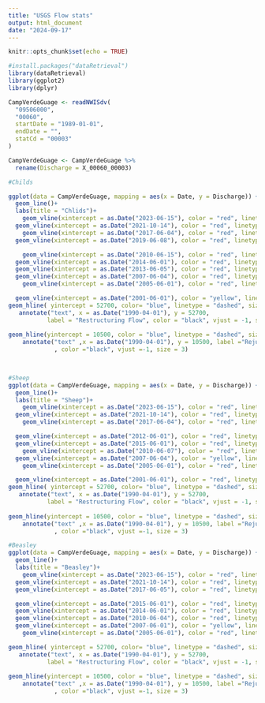 ```yaml
---
title: "USGS Flow stats"
output: html_document
date: "2024-09-17"
---
```


```r
knitr::opts_chunk$set(echo = TRUE)
```

```r
#install.packages("dataRetrieval")
library(dataRetrieval)
library(ggplot2)
library(dplyr)
```

```r
CampVerdeGuage <- readNWISdv(
  "09506000",
  "00060",
  startDate = "1989-01-01",
  endDate = "",
  statCd = "00003"
)

CampVerdeGuage <- CampVerdeGuage %>%
  rename(Discharge = X_00060_00003)
```



```r
#Childs

ggplot(data = CampVerdeGuage, mapping = aes(x = Date, y = Discharge)) + 
  geom_line()+
  labs(title = "Chlids")+
    geom_vline(xintercept = as.Date("2023-06-15"), color = "red", linetype = "dashed", size = 1)+
  geom_vline(xintercept = as.Date("2021-10-14"), color = "red", linetype = "dashed", size = 1)+
    geom_vline(xintercept = as.Date("2017-06-04"), color = "red", linetype = "dashed", size = 1)+
  geom_vline(xintercept = as.Date("2019-06-08"), color = "red", linetype = "dashed", size = 1)+

    geom_vline(xintercept = as.Date("2010-06-15"), color = "red", linetype = "dashed", size = 1)+
  geom_vline(xintercept = as.Date("2014-06-01"), color = "red", linetype = "dashed", size = 1)+
  geom_vline(xintercept = as.Date("2013-06-05"), color = "red", linetype = "dashed", size = 1)+
  geom_vline(xintercept = as.Date("2007-06-04"), color = "red", linetype = "dashed", size = 1)+
    geom_vline(xintercept = as.Date("2005-06-01"), color = "red", linetype = "dashed", size = 1)+

  geom_vline(xintercept = as.Date("2001-06-01"), color = "yellow", linetype = "dashed", size = 1)+
geom_hline( yintercept = 52700, color= "blue", linetype = "dashed", size =1)+
   annotate("text", x = as.Date("1990-04-01"), y = 52700, 
           label = "Restructuring Flow", color = "black", vjust = -1, size = 3)+
  
geom_hline(yintercept = 10500, color = "blue", linetype = "dashed", size = 1)+
    annotate("text" ,x = as.Date("1990-04-01"), y = 10500, label ="Rejuvenating  flow"
             , color ="black", vjust =-1, size = 3)
  



```


```r
#Sheep
ggplot(data = CampVerdeGuage, mapping = aes(x = Date, y = Discharge)) + 
  geom_line()+
  labs(title = "Sheep")+
    geom_vline(xintercept = as.Date("2023-06-15"), color = "red", linetype = "dashed", size = 1)+
  geom_vline(xintercept = as.Date("2021-10-14"), color = "red", linetype = "dashed", size = 1)+
    geom_vline(xintercept = as.Date("2017-06-04"), color = "red", linetype = "dashed", size = 1)+

  geom_vline(xintercept = as.Date("2012-06-01"), color = "red", linetype = "dashed", size = 1)+
  geom_vline(xintercept = as.Date("2015-06-01"), color = "red", linetype = "dashed", size = 1)+
    geom_vline(xintercept = as.Date("2010-06-07"), color = "red", linetype = "dashed", size = 1)+
  geom_vline(xintercept = as.Date("2007-06-04"), color = "yellow", linetype = "dashed", size = 1)+
    geom_vline(xintercept = as.Date("2005-06-01"), color = "red", linetype = "dashed", size = 1)+

  geom_vline(xintercept = as.Date("2001-06-01"), color = "red", linetype = "dashed", size = 1)+
geom_hline( yintercept = 52700, color= "blue", linetype = "dashed", size =1)+
   annotate("text", x = as.Date("1990-04-01"), y = 52700, 
           label = "Restructuring Flow", color = "black", vjust = -1, size = 3)+
  
geom_hline(yintercept = 10500, color = "blue", linetype = "dashed", size = 1)+
    annotate("text" ,x = as.Date("1990-04-01"), y = 10500, label ="Rejuvenating  flow"
             , color ="black", vjust =-1, size = 3)


```




```r
#Beasley
ggplot(data = CampVerdeGuage, mapping = aes(x = Date, y = Discharge)) + 
  geom_line()+
  labs(title = "Beasley")+
    geom_vline(xintercept = as.Date("2023-06-15"), color = "red", linetype = "dashed", size = 1)+
  geom_vline(xintercept = as.Date("2021-10-14"), color = "red", linetype = "dashed", size = 1)+  
  geom_vline(xintercept = as.Date("2017-06-05"), color = "red", linetype = "dashed", size = 1)+

  geom_vline(xintercept = as.Date("2015-06-01"), color = "red", linetype = "dashed", size = 1)+
  geom_vline(xintercept = as.Date("2014-06-01"), color = "red", linetype = "dashed", size = 1)+
  geom_vline(xintercept = as.Date("2010-06-04"), color = "red", linetype = "dashed", size = 1)+
  geom_vline(xintercept = as.Date("2007-06-01"), color = "yellow", linetype = "dashed", size = 1)+
    geom_vline(xintercept = as.Date("2005-06-01"), color = "red", linetype = "dashed", size = 1)+

geom_hline( yintercept = 52700, color= "blue", linetype = "dashed", size =1)+
   annotate("text", x = as.Date("1990-04-01"), y = 52700, 
           label = "Restructuring Flow", color = "black", vjust = -1, size = 3)+
  
geom_hline(yintercept = 10500, color = "blue", linetype = "dashed", size = 1)+
    annotate("text" ,x = as.Date("1990-04-01"), y = 10500, label ="Rejuvenating  flow"
             , color ="black", vjust =-1, size = 3)


```

